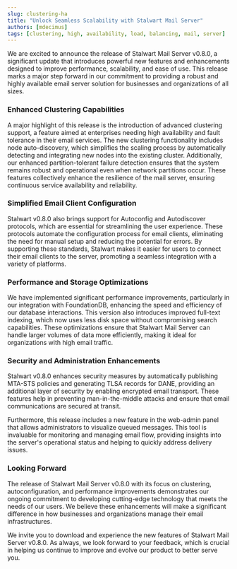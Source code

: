 ```yaml
---
slug: clustering-ha
title: "Unlock Seamless Scalability with Stalwart Mail Server"
authors: [mdecimus]
tags: [clustering, high, availability, load, balancing, mail, server]
---
```


We are excited to announce the release of Stalwart Mail Server v0.8.0, a significant update that introduces powerful new features and enhancements designed to improve performance, scalability, and ease of use. This release marks a major step forward in our commitment to providing a robust and highly available email server solution for businesses and organizations of all sizes.

### Enhanced Clustering Capabilities

A major highlight of this release is the introduction of advanced clustering support, a feature aimed at enterprises needing high availability and fault tolerance in their email services. The new clustering functionality includes node auto-discovery, which simplifies the scaling process by automatically detecting and integrating new nodes into the existing cluster. Additionally, our enhanced partition-tolerant failure detection ensures that the system remains robust and operational even when network partitions occur. These features collectively enhance the resilience of the mail server, ensuring continuous service availability and reliability.

### Simplified Email Client Configuration

Stalwart v0.8.0 also brings support for Autoconfig and Autodiscover protocols, which are essential for streamlining the user experience. These protocols automate the configuration process for email clients, eliminating the need for manual setup and reducing the potential for errors. By supporting these standards, Stalwart makes it easier for users to connect their email clients to the server, promoting a seamless integration with a variety of platforms.

### Performance and Storage Optimizations

We have implemented significant performance improvements, particularly in our integration with FoundationDB, enhancing the speed and efficiency of our database interactions. This version also introduces improved full-text indexing, which now uses less disk space without compromising search capabilities. These optimizations ensure that Stalwart Mail Server can handle larger volumes of data more efficiently, making it ideal for organizations with high email traffic.

### Security and Administration Enhancements

Stalwart v0.8.0 enhances security measures by automatically publishing MTA-STS policies and generating TLSA records for DANE, providing an additional layer of security by enabling encrypted email transport. These features help in preventing man-in-the-middle attacks and ensure that email communications are secured at transit.

Furthermore, this release includes a new feature in the web-admin panel that allows administrators to visualize queued messages. This tool is invaluable for monitoring and managing email flow, providing insights into the server's operational status and helping to quickly address delivery issues.

### Looking Forward

The release of Stalwart Mail Server v0.8.0 with its focus on clustering, autoconfiguration, and performance improvements demonstrates our ongoing commitment to developing cutting-edge technology that meets the needs of our users. We believe these enhancements will make a significant difference in how businesses and organizations manage their email infrastructures.

We invite you to download and experience the new features of Stalwart Mail Server v0.8.0. As always, we look forward to your feedback, which is crucial in helping us continue to improve and evolve our product to better serve you.